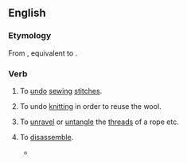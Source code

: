 ==English==

===Etymology===
From {{inh|en|enm|unpiken}}, equivalent to {{prefix|en|un|pick}}.

===Verb===
{{en-verb}}

# {{lb|en|sewing}} To [[undo]] [[sewing]] [[stitch]]es.
# {{lb|en|knitting}} To undo [[knitting]] in order to reuse the wool.
# To [[unravel]] or [[untangle]] the [[thread]]s of a rope etc.
# {{lb|en|figuratively}} To [[disassemble]].
#* {{quote-journal
|en
|date=January 25, 2011
|author=Paul Fletcher
|title=Arsenal 3 - 0 Ipswich (agg 3 - 1)
|work=BBC
|url=http://news.bbc.co.uk/sport2/hi/football/league_cup/9371217.stm
|page=
|passage=The home team eventually started to '''unpick''' the Town defence and Fabregas forced a saved from visiting goalkeeper Marton Fulop after collecting a pass from Bendtner, who played on the right side of the front line.}}